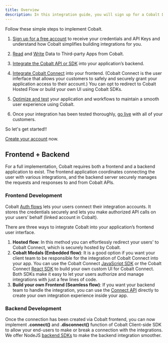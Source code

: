 ```yaml
---
title: Overview
description: In this integration guide, you will sign up for a Cobalt Developer Account, set up Cobalt Connect, integrate the Cobalt API and go into production.
---
```

Follow these simple steps to implement Cobalt.

1. [Sign up for a free account](https://docs.gocobalt.io/implementation/integrate/cobalt-account) to receive your credentials and API Keys and understand how Cobalt simplifies building integrations for you.

2. [Read](https://docs.gocobalt.io/implementation/communicate/get-data) and [Write](https://docs.gocobalt.io/implementation/communicate/write-data) Data to Third-party Apps from Cobalt.

3. [Integrate the Cobalt API or SDK](https://docs.gocobalt.io/implementation/integrate/manage-connection) into your application’s backend.

4. [Integrate Cobalt Connect](https://docs.gocobalt.io/implementation/integrate/display-apps) into your frontend. (Cobalt Connect is the user inferface that allows your customers to safely and securely grant your application access to their account.) You can opt to redirect to Cobalt Hosted Flow or build your own UI using Cobalt SDKs.

5. [Optimize and test](https://docs.gocobalt.io/implementation/Test-Integration/develop-test) your application and workflows to maintain a smooth user experience using Cobalt.

6. Once your integration has been tested thoroughly, [go live](https://docs.gocobalt.io/implementation/deploy/live-checklist) with all of your customers.

<Info>
So let's get started!!

[Create your account](https://www.gocobalt.io/signup) now.
</Info>

## Frontend + Backend

For a full implementation, Cobalt requires both a frontend and a backend application to exist. The frontend application coordinates connecting the user with various integrations, and the backend server securely manages the requests and responses to and from Cobalt APIs.

### Frontend Development

Cobalt [Auth flows](https://docs.gocobalt.io/concepts/auth-flows/auth-flows) lets your users connect their integration accounts. It stores the credentials securely and lets you make authorized API calls on your users’ behalf (linked account in Cobalt).

There are three ways to integrate Cobalt into your application’s frontend user interface.

1. **Hosted flow**: In this method you can effortlessly redirect your users'  to Cobalt Connect, which is securely hosted by Cobalt.
2. **Cobalt Modals (Embedded flow)**: It is a good option if you want your client team to be responsible for the integration of Cobalt Connect into your app. You can use the Cobalt Connect [JavaScript SDK](https://docs.gocobalt.io/sdks/client-side-sdks/js-sdk) or the Cobalt Connect [React SDK](https://docs.gocobalt.io/sdks/client-side-sdks/react-sdk) to build your own custom UI for Cobalt Connect. Both SDKs make it easy to let your users authorize and manage integrations with just a few lines of code.
3. **Build your own Frontend (Seamless flow)**: If you want your backend team to handle the integration, you can use the [Connect API](https://docs.gocobalt.io/api-reference/cobalt-connect/get-connect-url) directly to create your own integration experience inside your app.


### Backend Development

Once the connection has been created via Cobalt frontend, you can now implement **.connect()** and **.disconnect()** function of Cobalt Client-side SDK to allow your end-users to make or break a connection with the integrations. We offer NodeJS [backend SDKs](https://docs.gocobalt.io/sdks/server-side-sdks/nodejs-sdk) to make the backend integration smoother.